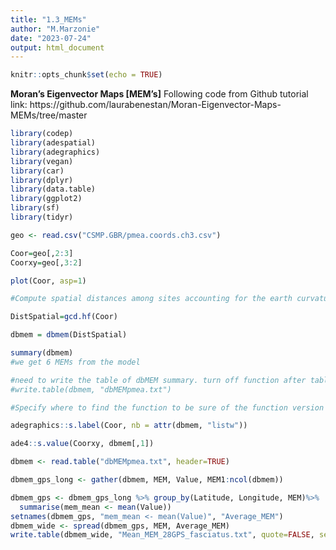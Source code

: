 ```yaml
---
title: "1.3_MEMs"
author: "M.Marzonie"
date: "2023-07-24"
output: html_document
---
```


```r
knitr::opts_chunk$set(echo = TRUE)
```

**Moran's Eigenvector Maps [MEM's]**
Following code from Github tutorial link: https://github.com/laurabenestan/Moran-Eigenvector-Maps-MEMs/tree/master

```r
library(codep)
library(adespatial)
library(adegraphics)
library(vegan)
library(car)
library(dplyr)
library(data.table)
library(ggplot2)
library(sf)
library(tidyr)
```


```r
geo <- read.csv("CSMP.GBR/pmea.coords.ch3.csv")
```


```r
Coor=geo[,2:3]
Coorxy=geo[,3:2]
```

```r
plot(Coor, asp=1)
```

```r
#Compute spatial distances among sites accounting for the earth curvature.

DistSpatial=gcd.hf(Coor) 
```


```r
dbmem = dbmem(DistSpatial)
```

```r
summary(dbmem)
#we get 6 MEMs from the model 

#need to write the table of dbMEM summary. turn off function after table is written. 
#write.table(dbmem, "dbMEMpmea.txt")
```



```r
#Specify where to find the function to be sure of the function version to use in the package adegraphics.

adegraphics::s.label(Coor, nb = attr(dbmem, "listw"))
```

```r
ade4::s.value(Coorxy, dbmem[,1])
```


```r
dbmem <- read.table("dbMEMpmea.txt", header=TRUE)
```


```r
dbmem_gps_long <- gather(dbmem, MEM, Value, MEM1:ncol(dbmem))
```


```r
dbmem_gps <- dbmem_gps_long %>% group_by(Latitude, Longitude, MEM)%>%
  summarise(mem_mean <- mean(Value))
setnames(dbmem_gps, "mem_mean <- mean(Value)", "Average_MEM")
dbmem_wide <- spread(dbmem_gps, MEM, Average_MEM)
write.table(dbmem_wide, "Mean_MEM_28GPS_fasciatus.txt", quote=FALSE, sep="\t",row.names=FALSE)
```

